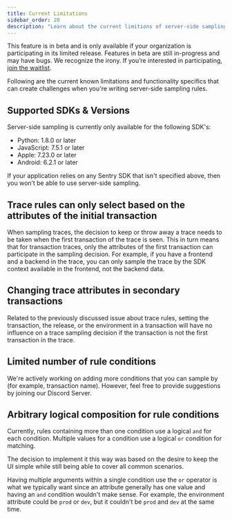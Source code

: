 ```yaml
---
title: Current Limitations
sidebar_order: 20
description: "Learn about the current limitions of server-side sampling."
---
```


<Note>

This feature is in beta and is only available if your organization is participating in its limited release. Features in beta are still in-progress and may have bugs. We recognize the irony. If you’re interested in participating, [join the waitlist](https://sentry.io/for/performance/#updates-signup).

</Note>

Following are the current known limitations and functionality specifics that can create challenges when you're writing server-side sampling rules.

## Supported SDKs & Versions

Server-side sampling is currently only available for the following SDK's:

- Python: 1.8.0 or later
- JavaScript: 7.5.1 or later
- Apple: 7.23.0 or later
- Android: 6.2.1 or later

If your application relies on any Sentry SDK that isn't specified above, then you won’t be able to use server-side sampling.

## Trace rules can only select based on the attributes of the initial transaction

When sampling traces, the decision to keep or throw away a trace needs to be taken when the first transaction of the trace is seen. This in turn means that for transaction traces, only the attributes of the first transaction can participate in the sampling decision. For example, if you have a frontend and a backend in the trace, you can only sample the trace by the SDK context available in the frontend, not the backend data.

## Changing trace attributes in secondary transactions

Related to the previously discussed issue about trace rules, setting the transaction, the release, or the environment in a transaction will have no influence on a trace sampling decision if the transaction is not the first transaction in the trace.

## Limited number of rule conditions

We're actively working on adding more conditions that you can sample by (for example, transaction name). However, feel free to provide suggestions by joining our Discord Server.

## Arbitrary logical composition for rule conditions

Currently, rules containing more than one condition use a logical `and` for each condition. Multiple values for a condition use a logical `or` condition for matching.

The decision to implement it this way was based on the desire to keep the UI simple while still being able to cover all common scenarios.

Having multiple arguments within a single condition use the `or` operator is what we typically want since an attribute generally has one value and having an `and` condition wouldn't make sense. For example, the environment attribute could be `prod` or `dev`, but it couldn't be `prod` and `dev` at the same time.
